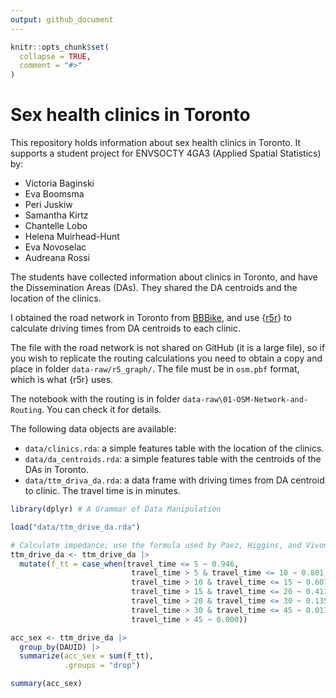 ```yaml
---
output: github_document
---
```


<!-- README.md is generated from README.Rmd. Please edit that file -->

```r
knitr::opts_chunk$set(
  collapse = TRUE,
  comment = "#>"
)
```

# Sex health clinics in Toronto

<!-- badges: start -->
<!-- badges: end -->

This repository holds information about sex health clinics in Toronto. It supports a student project for ENVSOCTY 4GA3 (Applied Spatial Statistics) by:

- Victoria Baginski  
- Eva Boomsma  
- Peri Juskiw
- Samantha Kirtz  
- Chantelle Lobo  
- Helena Muirhead-Hunt  
- Eva Novoselac  
- Audreana Rossi  

The students have collected information about clinics in Toronto, and have the Dissemination Areas (DAs). They shared the DA centroids and the location of the clinics.

I obtained the road network in Toronto from [BBBike](https://download.bbbike.org/osm/bbbike/Toronto), and use {[r5r](https://ipeagit.github.io/r5r/index.html)} to calculate driving times from DA centroids to each clinic. 

The file with the road network is not shared on GitHub (it is a large file), so if you wish to replicate the routing calculations you need to obtain a copy and place in folder `data-raw/r5_graph/`. The file must be in `osm.pbf` format, which is what {r5r} uses.

The notebook with the routing is in folder `data-raw\01-OSM-Network-and-Routing`. You can check it for details.

The following data objects are available:

- `data/clinics.rda`: a simple features table with the location of the clinics.  
- `data/da_centroids.rda`: a simple features table with the centroids of the DAs in Toronto.
- `data/ttm_driva_da.rda`: a data frame with driving times from DA centroid to clinic. The travel time is in minutes.

```r
library(dplyr) # A Grammar of Data Manipulation
```

```r
load("data/ttm_drive_da.rda")
```

```r
# Calculate impedance; use the formula used by Paez, Higgins, and Vivona (2019). Check equation in page 27.
ttm_drive_da <- ttm_drive_da |>
  mutate(f_tt = case_when(travel_time <= 5 ~ 0.946,
                           travel_time > 5 & travel_time <= 10 ~ 0.801,
                           travel_time > 10 & travel_time <= 15 ~ 0.607,
                           travel_time > 15 & travel_time <= 20 ~ 0.411,
                           travel_time > 20 & travel_time <= 30 ~ 0.135,
                           travel_time > 30 & travel_time <= 45 ~ 0.011,
                           travel_time > 45 ~ 0.000))
```

```r
acc_sex <- ttm_drive_da |>
  group_by(DAUID) |>
  summarize(acc_sex = sum(f_tt),
            .groups = "drop")
```

```r
summary(acc_sex)
```


